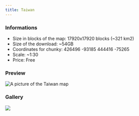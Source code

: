 ---
title: Taiwan
---


### Informations
* Size in blocks of the map: 17920x17920 blocks (~321 km2)
* Size of the download: ~54GB
* Coordinates for chunky: 426496 -93185 444416 -75265 
* Scale: ~1:30
* Price: Free

### Preview
<img src="/img/maps/previews/asia/taiwan.webp" alt="A picture of the Taiwan map"></img>   

### Gallery
<Slider dots arrows={false} infinite slidesToShow={1} slidesToScroll={1} pauseOnHover speed={500} autoplay autoplaySpeed={3000}>
    <img src="/img/maps/gallery/asia/taiwan/0.webp"></img>
</Slider>